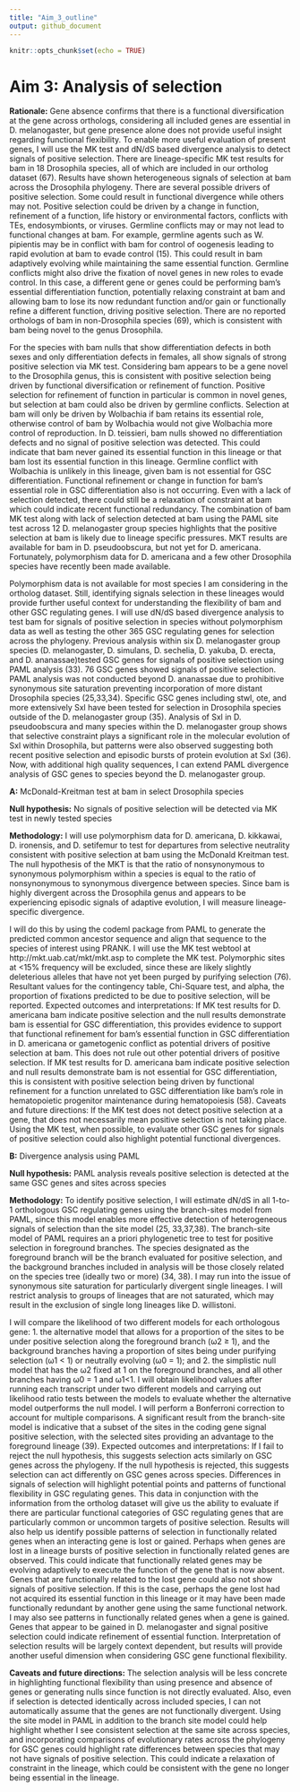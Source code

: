 ```yaml
---
title: "Aim_3_outline"
output: github_document
---
```


```r
knitr::opts_chunk$set(echo = TRUE)
```

# Aim 3: Analysis of selection

**Rationale:** Gene absence confirms that there is a functional diversification at the gene across orthologs, considering all included genes are essential in D. melanogaster, but gene presence alone does not provide useful insight regarding functional flexibility. To enable more useful evaluation of present genes, I will use the MK test and dN/dS based divergence analysis to detect signals of positive selection. There are lineage-specific MK test results for bam in 18 Drosophila species, all of which are included in our ortholog dataset (67). Results have shown heterogeneous signals of selection at bam across the Drosophila phylogeny. There are several possible drivers of positive selection. Some could result in functional divergence while others may not. Positive selection could be driven by a change in function, refinement of a function, life history or environmental factors, conflicts with TEs, endosymbionts, or viruses. Germline conflicts may or may not lead to functional changes at bam. For example, germline agents such as W. pipientis may be in conflict with bam for control of oogenesis leading to rapid evolution at bam to evade control (15). This could result in bam adaptively evolving while maintaining the same essential function. Germline conflicts might also drive the fixation of novel genes in new roles to evade control. In this case, a different gene or genes could be performing bam’s essential differentiation function, potentially relaxing constraint at bam and allowing bam to lose its now redundant function and/or gain or functionally refine a different function, driving positive selection. There are no reported orthologs of bam in non-Drosophila species (69), which is consistent with bam being novel to the genus Drosophila.

For the species with bam nulls that show differentiation defects in both sexes and only differentiation defects in females, all show signals of strong positive selection via MK test. Considering bam appears to be a gene novel to the Drosophila genus, this is consistent with positive selection being driven by functional diversification or refinement of function. Positive selection for refinement of function in particular is common in novel genes, but selection at bam could also be driven by germline conflicts. Selection at bam will only be driven by Wolbachia if bam retains its essential role, otherwise control of bam by Wolbachia would not give Wolbachia more control of
reproduction. In D. teissieri, bam nulls showed no differentiation defects and no signal of positive selection was detected. This could indicate that bam never gained its essential function in this lineage or that bam lost its essential function in this lineage. Germline conflict with Wolbachia is unlikely in this lineage, given bam is not essential for GSC differentiation. Functional refinement or change in function for bam’s essential role in GSC differentiation also is not occurring. Even with a lack of selection detected, there could still be a relaxation of constraint at bam which could indicate recent functional redundancy. The combination of bam MK test along with lack of selection detected at bam using the PAML site test across 12 D. melanogaster group species highlights that the positive selection at bam is likely due to lineage specific pressures. MKT results are available for bam in D. pseudoobscura, but not yet for D. americana. Fortunately, polymorphism data for D. americana and a few other Drosophila species have recently been made available.

Polymorphism data is not available for most species I am considering in the ortholog dataset. Still, identifying signals selection in these lineages would provide further useful context for understanding the flexibility of bam and other GSC regulating genes. I will use dN/dS based divergence analysis to test bam for signals of positive selection in species without polymorphism data as well as testing the other 365 GSC regulating genes for selection across the phylogeny. Previous analysis within six D. melanogaster group species (D. melanogaster, D. simulans, D. sechelia, D. yakuba, D. erecta, and D. ananassae)tested GSC genes for signals of positive selection using PAML analysis (33). 76 GSC genes showed signals of positive selection. PAML analysis was not conducted beyond D. ananassae due to prohibitive synonymous site saturation preventing incorporation of more distant Drosophila species (25,33,34). Specific GSC genes including stwl, ote, and more extensively Sxl have been tested for selection in Drosophila species outside of the D. melanogaster group (35). Analysis of Sxl in D. pseudoobscura and many species within the D. melanogaster group shows that selective constraint plays a significant role in the molecular evolution of Sxl within Drosophila, but patterns were also observed suggesting both recent positive selection and episodic bursts of protein evolution at Sxl (36). Now, with additional high quality sequences, I can extend PAML divergence analysis of GSC genes to species beyond the D. melanogaster group.

**A:** McDonald-Kreitman test at bam in select Drosophila species

**Null hypothesis:** No signals of positive selection will be detected via MK test in newly tested species 

**Methodology:** I will use polymorphism data for D. americana, D. kikkawai, D. ironensis, and D. setifemur to test for departures from selective neutrality consistent with positive selection at bam using the McDonald Kreitman test. The null hypothesis of the MKT is that the ratio of nonsynonymous to synonymous polymorphism within a species is equal to the ratio of nonsynonymous to synonymous divergence between species. Since bam is highly divergent across the Drosophila genus and appears to be experiencing episodic signals of adaptive evolution, I will measure lineage-specific divergence.

I will do this by using the codeml package from PAML to generate the predicted common ancestor sequence and align that sequence to the species of interest using PRANK. I will use the MK test webtool at http://mkt.uab.cat/mkt/mkt.asp to complete the MK test. Polymorphic sites at <15% frequency will be excluded, since these are likely slightly deleterious alleles that have not yet been purged by purifying selection (76). Resultant values for the contingency table, Chi-Square test, and alpha, the proportion of fixations predicted to be due to positive selection, will be reported.
Expected outcomes and interpretations: If MK test results for D. americana bam indicate positive selection and the null results demonstrate bam is essential for GSC differentiation, this provides evidence to support that functional refinement for bam’s essential function in GSC differentiation in D. americana or gametogenic conflict as potential drivers of positive selection at bam. This does not rule out other potential drivers of positive selection. If MK test results for D. americana bam indicate positive selection and null results demonstrate bam is not essential for GSC differentiation, this is consistent with positive selection being driven by functional refinement for a function unrelated to GSC differentiation like bam’s role in hematopoietic progenitor maintenance during hematopoiesis (58). Caveats and future directions: If the MK test does not detect positive selection at a gene, that does not necessarily mean positive selection is not taking place. Using the MK test, when possible, to evaluate other GSC genes for signals of positive selection could also highlight potential functional divergences.

**B:** Divergence analysis using PAML

**Null hypothesis:** PAML analysis reveals positive selection is detected at the same GSC genes and sites across species

**Methodology:** To identify positive selection, I will estimate dN/dS in all 1-to-1 orthologous GSC regulating genes using the branch-sites model from PAML, since this model enables more effective detection of heterogeneous signals of selection than the site model (25, 33,37,38). The branch-site model of PAML requires an a priori phylogenetic tree to test for positive selection in foreground branches. The species designated as the foreground branch will be the branch evaluated for positive selection, and the background branches included in analysis will be those closely related on the species tree (ideally two or more) (34, 38). I may run into the issue of synonymous site saturation for particularly divergent single lineages. I will restrict analysis to groups of lineages that are not saturated, which may result in the exclusion of single long lineages like D. willistoni.

I will compare the likelihood of two different models for each orthologous gene: 1. the alternative model that allows for a proportion of the sites to be under positive selection along the foreground branch (ω2 ≥ 1), and the background branches having a proportion of sites being under purifying selection (ω1 < 1) or neutrally evolving (ω0 = 1); and 2. the simplistic null model that has the ω2 fixed at 1 on the foreground branches, and all other branches having ω0 = 1 and ω1<1. I will obtain likelihood values after running each transcript under two different models and carrying out likelihood ratio tests between the models to evaluate whether the alternative model outperforms the null model. I will perform a Bonferroni correction to account for multiple comparisons. A significant result from the branch-site model is indicative that a subset of the sites in the coding gene signal positive selection, with the selected sites providing an advantage to the foreground lineage (39). Expected outcomes and interpretations: If I fail to reject the null hypothesis, this suggests selection acts similarly on GSC genes across the phylogeny. If the null hypothesis is rejected, this suggests selection can act differently on GSC genes across species. Differences in signals of selection will highlight potential points and patterns of functional flexibility in GSC regulating genes. This data in conjunction with the information from the ortholog dataset will give us the ability to evaluate if there are particular functional categories of GSC regulating genes that are particularly common or uncommon targets of positive selection. Results will also help us identify possible patterns of selection in functionally related genes when an interacting gene is lost or gained.
Perhaps when genes are lost in a lineage bursts of positive selection in functionally related genes are observed. This could indicate that functionally related genes may be evolving adaptively to execute the function of the gene that is now absent. Genes that are functionally related to the lost gene could also not show signals of positive selection. If this is the case, perhaps the gene lost had not acquired its essential function in this lineage or it may have been made functionally redundant by another gene using the same functional network. I may also see patterns in functionally related genes when a gene is gained. Genes that appear to be gained in D. melanogaster and signal positive selection could indicate refinement of essential function. Interpretation of selection results will be largely context dependent, but results will provide another useful dimension when considering GSC gene functional flexibility.

**Caveats and future directions:** The selection analysis will be less concrete in highlighting functional flexibility than using presence and absence of genes or generating nulls since function is not directly evaluated. Also, even if selection is detected identically across included species, I can not automatically assume that the genes are not functionally divergent. Using the site model in PAML in addition to the branch site model could help highlight whether I see consistent selection at the same site across species, and incorporating comparisons of evolutionary rates across the phylogeny for GSC genes could highlight rate differences between species that may not have signals of positive selection. This could indicate a relaxation of constraint in the lineage, which could be consistent with the gene no longer being essential in the lineage.